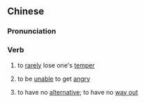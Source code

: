 {{also|没脾气}}
==Chinese==
{{zh-forms|s=没脾气|type=12}}

===Pronunciation===
{{zh-pron
|m=méipíqi
|c=mut6 pei4 hei3
|cat=v
}}

===Verb===
{{zh-verb}}

# {{lb|zh|colloquial}} to [[rarely]] lose one's [[temper]]
# {{lb|zh|colloquial}} to be [[unable]] to get [[angry]]
# {{lb|zh|colloquial}} to have no [[alternative]]; to have no [[way out]]